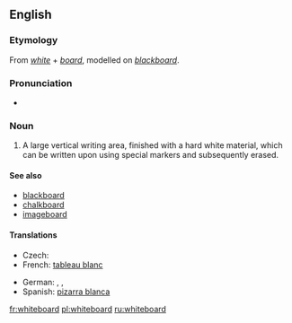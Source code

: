 ==English==
{{wikipedia}}

===Etymology===
From ''[[white]]'' + ''[[board]]'', modelled on ''[[blackboard]]''.

===Pronunciation===
* {{IPA|/ˈwaɪtbɔːd/}}

===Noun===
{{en-noun}}

# A large vertical writing area, finished with a hard white material, which can be written upon using special markers and subsequently erased.

====See also====
* [[blackboard]]
* [[chalkboard]]
* [[imageboard]]

====Translations====
{{trans-top|large vertical writing area}}
* Czech: {{t-|cs|bílá tabule|f}}
* French: [[tableau blanc]] {{m}}
{{trans-mid}}
* German: {{t+|de|Tafel|f}}, {{t|de|Weißwandtafel|f}}, {{t|de|Whiteboard|n}}
* Spanish: [[pizarra blanca]] {{f}}
{{trans-bottom}}

[[fr:whiteboard]]
[[pl:whiteboard]]
[[ru:whiteboard]]